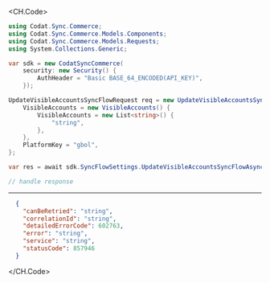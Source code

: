 
<CH.Code>
```csharp UpdateVisibleAccountsSyncFlow.cs
using Codat.Sync.Commerce;
using Codat.Sync.Commerce.Models.Components;
using Codat.Sync.Commerce.Models.Requests;
using System.Collections.Generic;

var sdk = new CodatSyncCommerce(
    security: new Security() {
        AuthHeader = "Basic BASE_64_ENCODED(API_KEY)",
    });

UpdateVisibleAccountsSyncFlowRequest req = new UpdateVisibleAccountsSyncFlowRequest() {
    VisibleAccounts = new VisibleAccounts() {
        VisibleAccounts = new List<string>() {
            "string",
        },
    },
    PlatformKey = "gbol",
};

var res = await sdk.SyncFlowSettings.UpdateVisibleAccountsSyncFlowAsync(req);

// handle response
```
---

```json Example Response
  {
    "canBeRetried": "string",
    "correlationId": "string",
    "detailedErrorCode": 602763,
    "error": "string",
    "service": "string",
    "statusCode": 857946
  }
```
</CH.Code>
